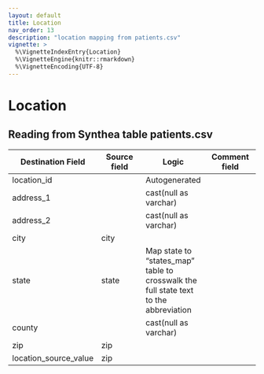 ```yaml
---
layout: default
title: Location
nav_order: 13
description: "location mapping from patients.csv"
vignette: >
  %\VignetteIndexEntry{Location}
  %\VignetteEngine{knitr::rmarkdown}
  %\VignetteEncoding{UTF-8}
---
```


# Location

## Reading from Synthea table patients.csv

| Destination Field | Source field | Logic | Comment field |
| --- | --- | --- | --- |
| location_id |  | Autogenerated |  |
| address_1 | | cast(null as varchar) |  |
| address_2 |  | cast(null as varchar) |  |
| city | city  |  |  |
| state | state  | Map state to "states_map" table to crosswalk the full state text to the abbreviation |  |
| county |  | cast(null as varchar) |  |
| zip | zip  |  |  |
| location_source_value | zip  | |  |
